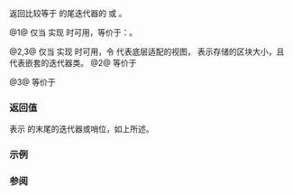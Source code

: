 {{cpp/ranges/chunk_view/title|end}}
{{cpp/ranges/chunk_view/navbar}}
{{dcl begin}}
{{dcl h|{{tt|V}} 仅实现 {{lconcept|input_range}}}}
{{dcl|num=1|since=c++23|
constexpr std::default_sentinel_t end() const noexcept;
}}
{{dcl h|{{tt|V}} 实现 {{lconcept|forward_range}}}}
{{dcl|num=2|since=c++23|
constexpr auto end() requires (!__simple_view&lt;V&gt;);
}}
{{dcl|num=3|since=c++23|
constexpr auto end() const requires ranges::forward_range&lt;const V&gt;;
}}
{{dcl end}}

返回比较等于 {{rlpt|/|chunk_view}} 的尾迭代器的 {{rlp|/#嵌套类|iterator}} 或 {{lc|std::default_sentinel}}。

@1@ 仅当 {{c|V}} 实现 {{lconcept|input_range}} 时可用，等价于：{{c|return std::default_sentinel}}。

@2,3@ 仅当 {{c|V}} 实现 {{lconcept|forward_range}} 时可用，令 {{rlpsi|/#base_}} 代表底层适配的视图，{{rlpsi|/#n_}} 表示存储的区块大小，且 {{rlpi|iterator}} 代表嵌套的迭代器类。
@2@ 等价于
{{source|1=
if constexpr (ranges::common_range&lt;V&gt; &amp;&amp; ranges::sized_range&lt;V&gt;)
{
    auto missing = (n_ - ranges::distance(base_) % n_) % n_;
    return iterator&lt;false&gt;(this, ranges::end(base_), missing);
}
else if constexpr (ranges::common_range&lt;V&gt; &amp;&amp; !ranges::bidirectional_range&lt;V&gt;)
    return iterator&lt;false&gt;(this, ranges::end(base_));
else
    return std::default_sentinel;
}}

@3@ 等价于
{{source|1=
if constexpr (ranges::common_range&lt;const V&gt; &amp;&amp; ranges::sized_range&lt;const V&gt;)
{
    auto missing = (n_ - ranges::distance(base_) % n_) % n_;
    return iterator&lt;true&gt;(this, ranges::end(base_), missing);
}
else if constexpr (ranges::common_range&lt;const V&gt; &amp;&amp; !ranges::bidirectional_range&lt;const V&gt;)
    return iterator&lt;true&gt;(this, ranges::end(base_));
else
    return std::default_sentinel;
}}

===返回值===
表示 {{rlpt|/|chunk_view}} 的末尾的迭代器或哨位，如上所述。

===示例===
{{example
|code=
|output=
}}

===参阅===
{{dsc begin}}
{{dsc inc|cpp/ranges/adaptor/dsc begin|chunk_view}}
{{dsc inc|cpp/ranges/dsc end}}
{{dsc end}}

{{langlinks|de|en|es|fr|it|ja|pt|ru}}
